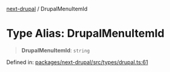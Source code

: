 [next-drupal](../globals.mdx) / DrupalMenuItemId

# Type Alias: DrupalMenuItemId

> **DrupalMenuItemId**: `string`

Defined in: [packages/next-drupal/src/types/drupal.ts:61](https://github.com/chapter-three/next-drupal/blob/b814feb907442ea504825c35810c973aeb865442/packages/next-drupal/src/types/drupal.ts#L61)
